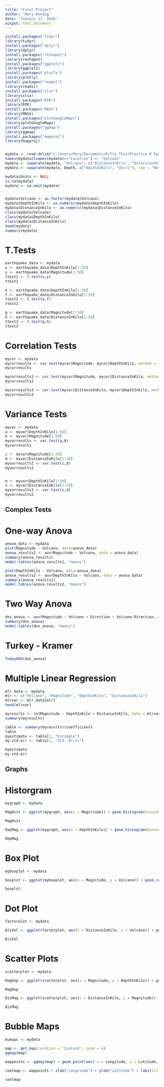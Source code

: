 ---
title: "Final Project"
author: "Mary Kendig"
date: "January 17, 2016"
output: html_document
---

```{r}

install.packages("tidyr")
library(tidyr)
install.packages("dplyr")
library(dplyr)
install.packages("reshape2")
library(reshape2)
install.packages("ggplot2")
library(ggplot2)
install.packages("plotly")
library(plotly)
install.packages("readxl")
library(readxl)
install.packages("xlsx")
library(xlsx)
install.packages("DTK")
library(DTK)
install.packages("MASS")
library(MASS)
install.packages("plotGoogleMaps")
library(plotGoogleMaps)
install.packages("ggmap")
library(ggmap)
install.packages("mapproj")
library(mapproj)


mydata <- read.delim("C:/Users/Mary/Documents/R/Try This/Practice R Space/r_programming_bsos_winter2016 WORKING FILE/Notes/Dataset20160112.txt")
names(mydata)[names(mydata)=="Location"] <- "Volcano"
mydata <- separate(mydata, "Volcano", c("DistanceInKilo", "DirectionVolcano" ), sep = "km") %>% separate("DirectionVolcano", c("Direction", "Volcano"), sep = "of")
mydata <- separate(mydata, Depth, c("DepthInKilo", "Units"), sep = "km")

mydata$Units <- NULL
is.na(mydata)
mydata <- na.omit(mydata)


mydata$Volcano <- as.factor(mydata$Volcano)
mydata$DepthInKilo <- as.numeric(mydata$DepthInKilo)
mydata$DistanceInKilo <- as.numeric(mydata$DistanceInKilo)
class(mydata$Volcano)
class(mydata$DepthInKilo)
class(mydata$DistanceInKilo)
head(mydata)
summary(mydata)
```

# T.Tests

```{r}
earthquake_data <- mydata
x <- earthquake_data$DepthInKilo[1:50]  
y <- earthquake_data$Magnitude[1:50]
ttest1 <- t.test(x,y)
ttest1

e <- earthquake_data$DepthInKilo[1:50]  
f <- earthquake_data$DistanceInKilo[1:50]
ttest2 <- t.test(e,f)
ttest2

g <- earthquake_data$Magnitude[1:50]  
h <- earthquake_data$DistanceInKilo[1:50]
ttest3 <- t.test(g,h)
ttest3
```


# Correlation Tests

```{r}
mycor <- mydata
mycorresults <- cor.test(mycor$Magnitude, mycor$DepthInKilo, method = "pearson")
mycorresults

mycorresults2 <- cor.test(mycor$Magnitude, mycor$DistanceInKilo, method = "pearson")
mycorresults2

mycorresults3 <- cor.test(mycor$DistanceInKilo, mycor$DepthInKilo, method = "pearson")
mycorresults3

```

# Variance Tests

```{r}
myvar <- mydata
a <- myvar$DepthInKilo[1:50]  
b <- myvar$Magnitude[1:50]
myvarresults <- var.test(a,b)
myvarresults 

c <- myvar$Magnitude[1:50]
d <- myvar$DistanceInKilo[1:50]
myvarresults2 <- var.test(c,d)
myvarresults2


m <- myvar$DepthInKilo[1:50]
n <- myvar$DistanceInKilo[1:50]
myvarresults2 <- var.test(c,d)
myvarresults2
```

## Complex Tests

# One-way Anova
```{r}
anova_data <- mydata
plot(Magnitude ~ Volcano, data=anova_data)
anova_results1 <- aov(Magnitude ~ Volcano, data = anova_data)
summary(anova_results)
model.tables(anova_results1, "means")

plot(DepthInKilo ~ Volcano, data=anova_data)
anova_results2 <- aov(DepthInKilo ~ Volcano, data = anova_data)
summary(anova_results2)
model.tables(anova_results2, "means")
```

# Two Way Anova
```{r}
dos_anova <- aov(Magnitude ~ Volcano + Direction + Volcano:Direction, data = anova_data)
summary(dos_anova)
model.tables(dos_anova, "means")

```

# Turkey - Kramer
```{r}

TukeyHSD(dos_anova)


```

# Multiple Linear Regression
```{r}
mlr_data <- mydata
mlr <- c("Volcano", "Magnitude", "DepthInKilo", "DistanceInKilo")
mlrvar <- mlr_data[mlr]
head(mlrvar)

myresults <- lm(Magnitude ~ DepthInKilo + DistanceInKilo, data = mlrvar)
summary(myresults)

table <- summary(myresults)$coefficients
table
myestimate <- table[2, "Estimate"]
my.std.err <- table[2, "Std. Error"]

myestimate
my.std.err


```



## Graphs
# Historgram
```{r}
mygraph <- mydata

MagHist <- ggplot(mygraph, aes(x = Magnitude)) + geom_histogram(binwidth = .4) + xlab("Magnitude") + ylab("Count") + labs(title = "Histogram of Earthquake Magnitude") + theme(plot.background = element_rect(fill = "darkslateblue")) + theme(plot.title = element_text(colour = "white")) + theme(axis.text = element_text(colour = "white")) + theme(axis.title.x=element_text(colour = "white")) + theme(axis.title.y=element_text(colour = "white"))

MagHist

DepMag <- ggplot(mygraph, aes(x = DepthInKilo)) + geom_histogram(binwidth = 4) + xlab("Depth (km)") + ylab("Count") + labs(title = "Histogram of Earthquake Depth") + theme(plot.background = element_rect(fill = "darkslateblue")) + theme(plot.title = element_text(colour = "white")) + theme(axis.text = element_text(colour = "white")) + theme(axis.title.x=element_text(colour = "white")) + theme(axis.title.y=element_text(colour = "white"))

DepMag
``` 

# Box Plot
```{r}
myboxplot <- mydata

boxplot <- ggplot(myboxplot, aes(x = Magnitude, y = Volcano)) + geom_count() +   xlab("Magnitude") + ylab("Volcano") + labs(title = "Mangitude Frequency of Icelandic Volcanoes") + theme(plot.background = element_rect(fill = "darkslateblue")) + theme(plot.title = element_text(colour = "white")) + theme(axis.text = element_text(colour = "white")) + theme(axis.title.x=element_text(colour = "white")) + theme(axis.title.y=element_text(colour = "white"))

boxplot
```

# Dot Plot
```{r}
factorplot <- mydata

DisVol <- ggplot(factorplot, aes(x = DistanceInKilo, y = Volcano)) + geom_point(aes(color = Direction), size = 5) + geom_count() + theme_gray() + xlab("Distance from Volcano (KM)") + ylab("Volcano") + labs(title = "Location and Frequency of Earthquake Activity") + scale_x_continuous(breaks = c(5, 10, 15, 20, 25, 30,35,40)) + theme(plot.background = element_rect(fill = "darkslateblue")) + theme(plot.title = element_text(colour = "white")) + theme(axis.text = element_text(colour = "white")) + theme(axis.title.x=element_text(colour = "white")) + theme(axis.title.y=element_text(colour = "white"))

DisVol
```



# Scatter Plots
```{r}
scatterplot <- mydata

MagDep <- ggplot(scatterplot, aes(x = Magnitude, y = DepthInKilo)) + geom_smooth() + geom_point() + facet_wrap(~ Volcano) + xlab("Magnitude") + ylab("Depth (km)") + labs(title = "Earthquake Magnitude VS Depth") + theme(plot.background = element_rect(fill = "darkslateblue")) + theme(plot.title = element_text(colour = "white")) + theme(axis.text = element_text(colour = "white")) + theme(axis.title.x=element_text(colour = "white")) + theme(axis.title.y=element_text(colour = "white"))

MagDep

DisMag <- ggplot(scatterplot, aes(x = DistanceInKilo, y = Magnitude)) + geom_point() + geom_smooth() + xlab("Distance from Volcano (KM)") + ylab("Magnitude") + theme_bw() +labs(title = "Distance from Volcano VS Magnitude") + theme(panel.background = element_rect(fill = "black")) + theme(plot.background = element_rect(fill = "darkslateblue")) + theme(plot.title = element_text(colour = "white")) + theme(axis.text = element_text(colour = "white")) + theme(axis.title.x=element_text(colour = "white")) + theme(axis.title.y=element_text(colour = "white"))

DisMag

```

# Bubble Maps
```{r}
bumaps <- mydata

map <- get_map(location = 'Iceland', zoom = 6)
ggmap(map)

mappoints <- ggmap(map) + geom_point(aes( x = Longitude, y = Latitude, color = Magnitude), data = bumaps)

coolmap <- mappoints + xlab("Longitude") + ylab("Latitude") + labs(title = "Location of Icelandic Earthquakes") + theme(plot.background = element_rect(fill = "darkslateblue")) + theme(plot.title = element_text(colour = "white")) + theme(axis.text = element_text(colour = "white")) + theme(axis.title.x=element_text(colour = "white")) + theme(axis.title.y=element_text(colour = "white"))

coolmap

```

